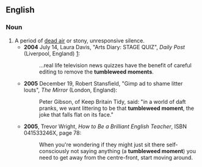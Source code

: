 ==English==

===Noun===
{{en-noun|sg=[[tumbleweed]] [[moment]]}}

# A period of [[dead air]] or stony, unresponsive silence.
#*'''2004''' July 14, Laura Davis, "Arts Diary: STAGE QUIZ", ''Daily Post'' (Liverpool, England) [http://www.highbeam.com/doc/1G1-119259724.html]:
#*:...real life television news quizzes have the benefit of careful editing to remove the '''tumbleweed moments'''. 
#*'''2005''' December 19, Robert Stansfield, "Gimp ad to shame litter louts", ''The Mirror'' (London, England):
#*:Peter Gibson, of Keep Britain Tidy, said: "in a world of daft pranks, we want littering to be that '''tumbleweed moment''', the joke that falls flat on its face."
#*'''2005''', Trevor Wright, ''How to Be a Brilliant English Teacher'', ISBN 041533246X, page 78:
#*: When you're wondering if they might just sit there self-consciously not saying anything (a '''tumbleweed moment''') you need to get away from the centre-front, start moving around.